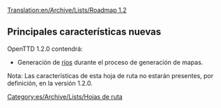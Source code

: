 [[Translation:en/Archive/Lists/Roadmap 1.2]]
{{es/Archive/Lists/Encabezamiento hoja de ruta|
Anterior=es/Archive/Lists/Hoja de ruta 1.1|
Actual=Hoja de ruta 1.2|
Siguiente=es/Hoja de ruta 1.3|
}}

==Principales características nuevas==

OpenTTD 1.2.0 contendrá:

* Generación de [[es/Ríos|ríos]] durante el proceso de generación de mapas.


Nota: Las características de esta hoja de ruta no estarán presentes, por definición, en la versión 1.2.0.
[[Category:es/Archive/Lists/Hojas de ruta]]